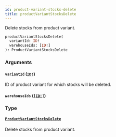 ```yaml
---
id: product-variant-stocks-delete
title: productVariantStocksDelete
---
```


Delete stocks from product variant.

```graphql
productVariantStocksDelete(
  variantId: ID!
  warehouseIds: [ID!]
): ProductVariantStocksDelete

```

### Arguments

#### `variantId` ([`ID!`](../../../developer/api-reference/scalars/id))

ID of product variant for which stocks will be deleted.

#### `warehouseIds` ([`[ID!]`](../../../developer/api-reference/scalars/id))

### Type

#### [`ProductVariantStocksDelete`](../../../developer/api-reference/objects/product-variant-stocks-delete)

Delete stocks from product variant.
